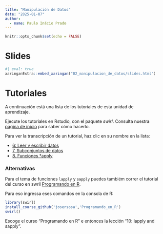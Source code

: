 ```yaml
---
title: "Manipulación de Datos"
date: "2025-01-07" 
author:
  - name: Paulo Inácio Prado
---
```


```r
knitr::opts_chunk$set(echo = FALSE)
```

# Slides

```r
#| eval: true
xaringanExtra::embed_xaringan("02_manipulacion_de_datos/slides.html")
```

# Tutoriales

A continuación está una lista de los tutoriales de esta unidad de aprendizaje.

Ejecute los tutoriales en Rstudio, con el paquete *swirl*.  Consulta nuestra [página
de inicio](index.html#tutoriales) para saber cómo hacerlo.

Para ver la transcripción de un tutorial, haz clic en su nombre en la lista:

* [6: Leer y escribir datos](Tutoriales/html/Leer_y_escribir_Datos.html)
* [7. Subconjuntos de datos](Tutoriales/html/Subconjuntos_de_Datos.html)
* [8. Funciones *apply](Tutoriales/html/Funciones_apply.html)

### Alternativas

Para el  tema de funciones `lapply` y `sapply` puedes tambiém correr el
tutorial del curso en swril [Programando en R](https://swirlstats.com/scn/programando.html).

Para eso ingressa eses comandos en la consola de R:

```r
library(swirl)
install_course_github('josersosa','Programando_en_R')
swirl()
```
Escoge el curso "Programando en R" e entonces la lección "10: lapply and sapply". 

